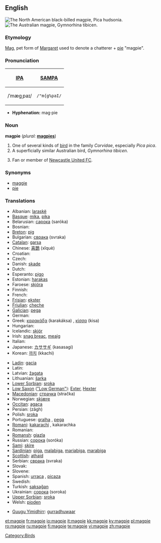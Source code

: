 ==English==
[[Image:Blackbilledmagpie12.JPG|thumb|The North American black-billed magpie, ''Pica hudsonia.'']]
[[Image:Magpie.jpg|thumb|The Australian magpie, ''Gymnorhina tibicen.'']]

===Etymology===
[[Mag]], pet form of [[Margaret]] used to denote a chatterer + [[pie]] "magpie".

===Pronunciation===
{| border=1 cellpadding=5
! [[w:International Phonetic Alphabet|IPA]] !! [[w:SAMPA|SAMPA]]
|-
| /ˈmæɡˌpaɪ/ || <tt>/"m{g%paI/</tt>
|}

*'''Hyphenation:''' mag·pie

===Noun===
'''magpie''' (''plural:'' '''[[magpies]]''')

# One of several kinds of [[bird]] in the family ''Corvidae'', especially ''Pica pica''.
# A superficially similar Australian bird, ''Gymnorhina tibicen.''
# {{slang}} Fan or member of [[w:Newcastle United F.C|Newcastle United FC]].

===Synonyms===
*[[maggie]]
*[[pie]]

===Translations===
{{rfc-level|Translations at L3+ (AutoFormat would have corrected level of Synonyms)}}
{{top}}
* Albanian: [[laraskë]]
* [[Basque]]: [[mika]], [[pika]]
* Belarusian: [[сарока]] (saróka) {{f}}
* Bosnian: {{t-|bs|svraka|f}}
* [[Breton]]: [[pig#Breton|pig]]
* Bulgarian: [[сврака]] (svraka) {{f}}
* [[Catalan]]: [[garsa]]
* Chinese: [[喜鵲]] (xǐquè)
* Croatian: {{t-|hr|svraka}}
* Czech: {{t-|cs|straka}}
* Danish: [[skade]]
* Dutch: {{t+|nl|ekster|m}}
* Esperanto: [[pigo]]
* Estonian: [[harakas]]
* Faroese: [[skjóra]]
* Finnish: {{t+|fi|harakka}}
* French: {{t+|fr|pie|f}}
* [[Frisian]]: [[ekster]]
* [[Friulian]]: [[cheche]]
* [[Galician]]: [[pega]] {{f}}
* German: {{t+|de|Elster|f}}
* Greek: [[καρακάξα]] (karakáksa) {{f}}, [[κίσσα]] (kisa) {{f}}
* Hungarian: {{t+|hu|szarka}}
* Icelandic: [[skjór]]
* Irish: [[snag breac]], [[meaig]]
* Italian: {{t+|it|gazza|f}}
* Japanese: [[カササギ]] (kasasagi)
* Korean: [[까치]] (kkachi)
{{mid}}
* [[Ladin]]: [[gacia]] {{f}}
* Latin: {{t-|la|pica|f}}
* Latvian: [[žagata]]
* Lithuanian: [[šarka]]
* [[Lower Sorbian]]: [[sroka]] {{f}}
* [[Low Saxon]] ([["Low German"]]): [[Exter]], [[Hexter]] {{f}}
* [[Macedonian]]: [[страчка]] (stračka) {{f}}
* Norwegian: [[skjære]]
* [[Occitan]]: [[agaça]] {{f}}
* Persian: {{FAchar|[[زاغ]]}} (zâgh)
* Polish: [[sroka]] {{f}}
* Portuguese: [[gralha]] {{f}}, [[pega]] {{f}}
* [[Romani]]: [[kakarachi]] {{m}}, kakarachka {{f}}
* Romanian: {{t+|ro|coţofană|f}}
* [[Romansh]]: [[giazla]]
* Russian: [[сорока]] (soróka) {{f}}
* [[Sami]]: [[skire]]
* [[Sardinian]]: [[piga]], [[malabiga]], [[mariabiga]], [[marabiga]]
* [[Scottish]]: [[athaid]]
* Serbian: [[сврака]] (svraka) {{f}}
* Slovak: {{t-|sk|straka|f}}
* Slovene: {{t+|sl|sraka|f}}
* Spanish: [[urraca]] {{f}}, [[picaza]] {{f}}
* Swedish: {{t+|sv|skata}}
* Turkish: [[saksağan]]
* Ukrainian: [[сорока]] (soroka)
* [[Upper Sorbian]]: [[sroka]]
* Welsh: [[pioden]]
{{bottom}}

{{trans-top|Australian bird}}
* [[Guugu Yimidhirr]]: [[gurradhuwaar]]
{{trans-mid}}
{{trans-bottom}}

[[Category:Birds]]

[[et:magpie]]
[[fr:magpie]]
[[io:magpie]]
[[it:magpie]]
[[kk:magpie]]
[[ky:magpie]]
[[pl:magpie]]
[[ro:magpie]]
[[ru:magpie]]
[[fi:magpie]]
[[te:magpie]]
[[vi:magpie]]
[[zh:magpie]]